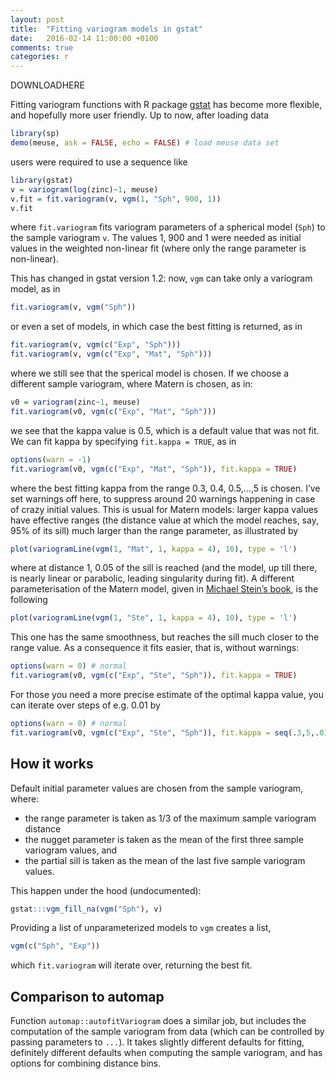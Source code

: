 ```yaml
---
layout: post
title:  "Fitting variogram models in gstat"
date:   2016-02-14 11:00:00 +0100
comments: true
categories: r
---
```

DOWNLOADHERE

Fitting variogram functions with R package
[gstat](https://cran.r-project.org/package=gstat) has become more
flexible, and hopefully more user friendly. Up to now, after loading data
```r
library(sp)
demo(meuse, ask = FALSE, echo = FALSE) # load meuse data set
```
users were required to use a sequence like
```r
library(gstat)
v = variogram(log(zinc)~1, meuse)
v.fit = fit.variogram(v, vgm(1, "Sph", 900, 1))
v.fit
```
where `fit.variogram` fits variogram parameters of a spherical model
(`Sph`) to the sample variogram `v`. The values 1, 900 and 1 were
needed as initial values in the weighted non-linear fit (where only
the range parameter is non-linear).

This has changed in gstat version 1.2: now, `vgm` can take only a
variogram model, as in
```r
fit.variogram(v, vgm("Sph"))
```
or even a set of models, in which case the best fitting is returned, as in
```r
fit.variogram(v, vgm(c("Exp", "Sph")))
fit.variogram(v, vgm(c("Exp", "Mat", "Sph")))
```
where we still see that the sperical model is chosen. If we choose a different
sample variogram, where Matern is chosen, as in:
```r
v0 = variogram(zinc~1, meuse)
fit.variogram(v0, vgm(c("Exp", "Mat", "Sph")))
```
we see that the kappa value is 0.5, which is a default value that was not fit. We can
fit kappa by specifying `fit.kappa = TRUE`, as in
```r
options(warn = -1)
fit.variogram(v0, vgm(c("Exp", "Mat", "Sph")), fit.kappa = TRUE)
```
where the best fitting kappa from the range 0.3, 0.4, 0.5,...,5 is
chosen. I've set warnings off here, to suppress around 20 warnings
happening in case of crazy initial values. This is usual for Matern 
models: larger kappa values have effective ranges (the distance
value at which the model reaches, say, 95% of its sill) much larger than
the range parameter, as illustrated by
```r
plot(variogramLine(vgm(1, "Mat", 1, kappa = 4), 10), type = 'l')
```

where at distance 1, 0.05 of the sill is reached
(and the model, up till there, is nearly linear or
parabolic, leading singularity during fit). A different
parameterisation of the Matern model, given in [Michael Stein's
book](https://www.springer.com/gp/book/9780387986296), is the
following

```r
plot(variogramLine(vgm(1, "Ste", 1, kappa = 4), 10), type = 'l')
```

This one has the same smoothness, but reaches the sill much closer
to the range value. As a consequence it fits easier, that is,
without warnings:

```r
options(warn = 0) # normal
fit.variogram(v0, vgm(c("Exp", "Ste", "Sph")), fit.kappa = TRUE)
```
For those you need a more precise estimate of the optimal kappa value,
you can iterate over steps of e.g. 0.01 by
```r
options(warn = 0) # normal
fit.variogram(v0, vgm(c("Exp", "Ste", "Sph")), fit.kappa = seq(.3,5,.01))
```
## How it works
Default initial parameter values are chosen from the sample variogram, where:

* the range parameter is taken as 1/3 of the maximum sample variogram distance
* the nugget parameter is taken as the mean of the first three sample variogram values, and
* the partial sill is taken as the mean of the last five sample variogram values.

This happen under the hood (undocumented):

```r
gstat:::vgm_fill_na(vgm("Sph"), v)
```
Providing a list of unparameterized models to `vgm` creates a list,
```r
vgm(c("Sph", "Exp"))
```
which `fit.variogram` will iterate over, returning the best fit. 

## Comparison to automap

Function `automap::autofitVariogram` does a similar job, but includes
the computation of the sample variogram from data (which can be
controlled by passing parameters to `...`). It takes slightly
different defaults for fitting, definitely different defaults
when computing the sample variogram, and has options for combining
distance bins.
